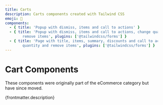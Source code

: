 ```yaml
---
title: Carts
description: Carts components created with Tailwind CSS
emoji: 🛒
components:
  - { title: 'Popup with dismiss, items and call to actions' }
  - { title: 'Popup with dismiss, items and call to actions, change quantity and
        remove items', plugins: ['@tailwindcss/forms'] }
  - { title: 'Page with title, items, summary, discounts and call to action, change
        quantity and remove items', plugins: ['@tailwindcss/forms'] }
---
```


# Cart Components

<div class="max-w-prose text-pretty">
  These components were originally part of the eCommerce category but have since moved.
</div>

<p>{frontmatter.description}</p>

<CollectionList componentsData={componentsData} />
